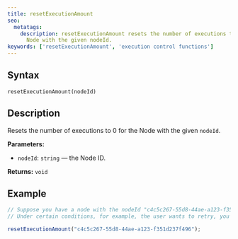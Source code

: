```yaml
---
title: resetExecutionAmount
seo:
  metatags:
    description: resetExecutionAmount resets the number of executions to 0 for the
      Node with the given nodeId.
keywords: ['resetExecutionAmount', 'execution control functions']
---
```


## Syntax
 
`resetExecutionAmount(nodeId)`

## Description

Resets the number of executions to 0 for the Node with the given `nodeId`.

**Parameters:**

- `nodeId`: `string` — the Node ID.

**Returns:** `void`

## Example

```js
// Suppose you have a node with the nodeId "c4c5c267-55d8-44ae-a123-f351d237f496" that should only execute once per session.
// Under certain conditions, for example, the user wants to retry, you can reset its execution count like this:

resetExecutionAmount("c4c5c267-55d8-44ae-a123-f351d237f496");
```